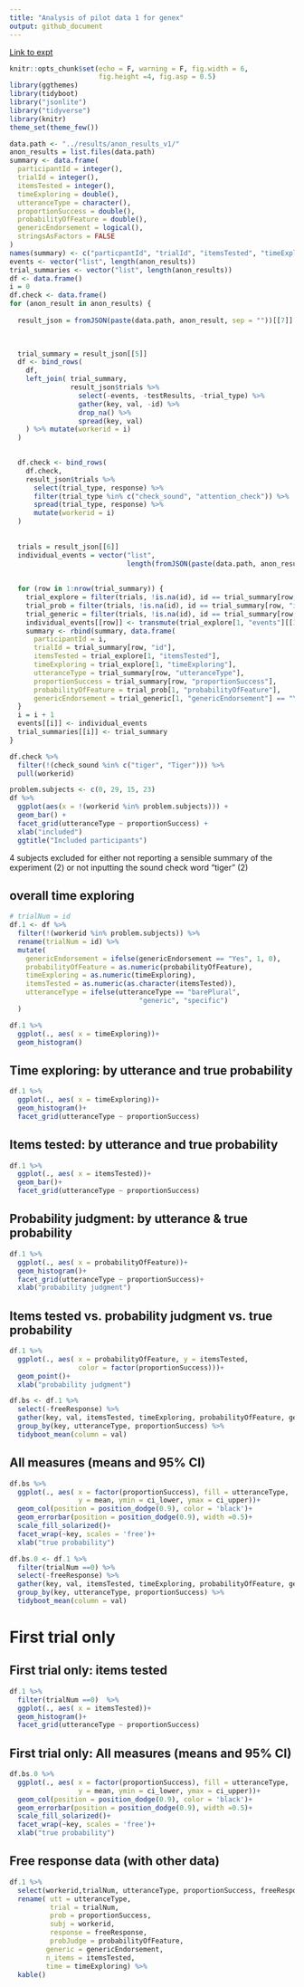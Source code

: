 ```yaml
---
title: "Analysis of pilot data 1 for genex"
output: github_document
---
```


[Link to expt](https://www.mit.edu/~karengu/category-experiment/template/template.html)

```r
knitr::opts_chunk$set(echo = F, warning = F, fig.width = 6,
                      fig.height =4, fig.asp = 0.5)
library(ggthemes)
library(tidyboot)
library("jsonlite")
library("tidyverse")
library(knitr)
theme_set(theme_few())
```

```r
data.path <- "../results/anon_results_v1/"
anon_results = list.files(data.path)
summary <- data.frame(
  participantId = integer(),
  trialId = integer(),
  itemsTested = integer(),
  timeExploring = double(),
  utteranceType = character(),
  proportionSuccess = double(),
  probabilityOfFeature = double(),
  genericEndorsement = logical(),
  stringsAsFactors = FALSE
)
names(summary) <- c("particpantId", "trialId", "itemsTested", "timeExploring", "utteranceType", "proportionSuccess", "probabilityOfFeature")
events <- vector("list", length(anon_results))
trial_summaries <- vector("list", length(anon_results))
df <- data.frame()
i = 0
df.check <- data.frame()
for (anon_result in anon_results) {
  
  result_json = fromJSON(paste(data.path, anon_result, sep = ""))[[7]]
  

  
  trial_summary = result_json[[5]]
  df <- bind_rows(
    df,
    left_join( trial_summary,
               result_json$trials %>% 
                 select(-events, -testResults, -trial_type) %>% 
                 gather(key, val, -id) %>%
                 drop_na() %>% 
                 spread(key, val)
    ) %>% mutate(workerid = i)
  )

  
  df.check <- bind_rows(
    df.check,
    result_json$trials %>% 
      select(trial_type, response) %>% 
      filter(trial_type %in% c("check_sound", "attention_check")) %>%
      spread(trial_type, response) %>%
      mutate(workerid = i)
  )
  
  
  trials = result_json[[6]]
  individual_events = vector("list", 
                             length(fromJSON(paste(data.path, anon_result, sep = "")[[1]])[[7]][[5]]))
  
  
  for (row in 1:nrow(trial_summary)) {
    trial_explore = filter(trials, !is.na(id), id == trial_summary[row, "id"], trial_type == "explore")
    trial_prob = filter(trials, !is.na(id), id == trial_summary[row, "id"], trial_type == "testProb")
    trial_generic = filter(trials, !is.na(id), id == trial_summary[row, "id"], trial_type == "testGeneric")
    individual_events[[row]] <- transmute(trial_explore[1, "events"][[1]], event = event, timestamp = time - trial_explore[1, "events"][[1]][1, "time"])
    summary <- rbind(summary, data.frame(
      participantId = i, 
      trialId = trial_summary[row, "id"], 
      itemsTested = trial_explore[1, "itemsTested"], 
      timeExploring = trial_explore[1, "timeExploring"], 
      utteranceType = trial_summary[row, "utteranceType"], 
      proportionSuccess = trial_summary[row, "proportionSuccess"],
      probabilityOfFeature = trial_prob[1, "probabilityOfFeature"],
      genericEndorsement = trial_generic[1, "genericEndorsement"] == "Yes"))
  }
  i = i + 1
  events[[i]] <- individual_events
  trial_summaries[[i]] <- trial_summary
}
```

```r
df.check %>% 
  filter(!(check_sound %in% c("tiger", "Tiger"))) %>%
  pull(workerid)
```

```r
problem.subjects <- c(0, 29, 15, 23)
df %>%
  ggplot(aes(x = !(workerid %in% problem.subjects))) +
  geom_bar() +
  facet_grid(utteranceType ~ proportionSuccess) +
  xlab("included")
  ggtitle("Included participants")
```

4 subjects excluded for either not reporting a sensible summary of the experiment (2) or not inputting the sound check word "tiger" (2)

## overall time exploring

```r
# trialNum = id
df.1 <- df %>%
  filter(!(workerid %in% problem.subjects)) %>%
  rename(trialNum = id) %>%
  mutate(
    genericEndorsement = ifelse(genericEndorsement == "Yes", 1, 0),
    probabilityOfFeature = as.numeric(probabilityOfFeature),
    timeExploring = as.numeric(timeExploring),
    itemsTested = as.numeric(as.character(itemsTested)),
    utteranceType = ifelse(utteranceType == "barePlural", 
                                "generic", "specific")
  )

df.1 %>%
  ggplot(., aes( x = timeExploring))+
  geom_histogram()
```

## Time exploring: by utterance and true probability

```r
df.1 %>%
  ggplot(., aes( x = timeExploring))+
  geom_histogram()+
  facet_grid(utteranceType ~ proportionSuccess)
```

## Items tested: by utterance and true probability


```r
df.1 %>%
  ggplot(., aes( x = itemsTested))+
  geom_bar()+
  facet_grid(utteranceType ~ proportionSuccess)
```

## Probability judgment: by utterance & true probability

```r
df.1 %>%
  ggplot(., aes( x = probabilityOfFeature))+
  geom_histogram()+
  facet_grid(utteranceType ~ proportionSuccess)+
  xlab("probability judgment")
```

## Items tested vs. probability judgment vs. true probability

```r
df.1 %>%
  ggplot(., aes( x = probabilityOfFeature, y = itemsTested, 
                 color = factor(proportionSuccess)))+
  geom_point()+
  xlab("probability judgment")
```


```r
df.bs <- df.1 %>%
  select(-freeResponse) %>%
  gather(key, val, itemsTested, timeExploring, probabilityOfFeature, genericEndorsement) %>%
  group_by(key, utteranceType, proportionSuccess) %>%
  tidyboot_mean(column = val)
```

## All measures (means and 95% CI)

```r
df.bs %>% 
  ggplot(., aes( x = factor(proportionSuccess), fill = utteranceType,
                 y = mean, ymin = ci_lower, ymax = ci_upper))+
  geom_col(position = position_dodge(0.9), color = 'black')+
  geom_errorbar(position = position_dodge(0.9), width =0.5)+
  scale_fill_solarized()+
  facet_wrap(~key, scales = 'free')+
  xlab("true probability")
```

```r
df.bs.0 <- df.1 %>%
  filter(trialNum ==0) %>% 
  select(-freeResponse) %>%
  gather(key, val, itemsTested, timeExploring, probabilityOfFeature, genericEndorsement) %>%
  group_by(key, utteranceType, proportionSuccess) %>%
  tidyboot_mean(column = val)
```

# First trial only

## First trial only: items tested

```r
df.1 %>%
  filter(trialNum ==0)  %>%
  ggplot(., aes( x = itemsTested))+
  geom_histogram()+
  facet_grid(utteranceType ~ proportionSuccess)
```

## First trial only: All measures (means and 95% CI)

```r
df.bs.0 %>% 
  ggplot(., aes( x = factor(proportionSuccess), fill = utteranceType,
                 y = mean, ymin = ci_lower, ymax = ci_upper))+
  geom_col(position = position_dodge(0.9), color = 'black')+
  geom_errorbar(position = position_dodge(0.9), width =0.5)+
  scale_fill_solarized()+
  facet_wrap(~key, scales = 'free')+
  xlab("true probability")
```


## Free response data (with other data)


```r
df.1 %>%
  select(workerid,trialNum, utteranceType, proportionSuccess, freeResponse, probabilityOfFeature, genericEndorsement, itemsTested, timeExploring) %>%
  rename( utt = utteranceType,
          trial = trialNum,
          prob = proportionSuccess,
          subj = workerid,
          response = freeResponse,
          probJudge = probabilityOfFeature,
         generic = genericEndorsement,
         n_items = itemsTested, 
         time = timeExploring) %>%
  kable()
```